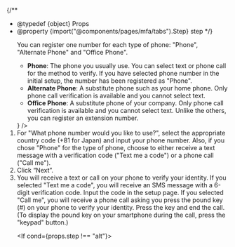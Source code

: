 

{/**
  * @typedef {object} Props
  * @property {import("@components/pages/mfa/tabs").Step} step
  */}

<ol>
  <If cond={props.step === "alt"}>
    <Fragment>
      <AltAddMethod
        selection="the type of phone you want to add"
        methodSupplement={
          <Fragment>
            You can register one number for each type of phone: "Phone", "Alternate Phone" and "Office Phone".
            <ul>
              <li><strong>Phone</strong>: The phone you usually use. You can select text or phone call for the method to verify. If you have selected phone number in the initial setup, the number has been registered as "Phone".</li>
              <li><strong>Alternate Phone</strong>: A substitute phone such as your home phone. Only phone call verification is available and you cannot select text.</li>
              <li><strong>Office Phone</strong>: A substitute phone of your company. Only phone call verification is available and you cannot select text. Unlike the others, you can register an extension number.</li>
            </ul>
          </Fragment>
        }
      />
    </Fragment>
    <Fragment slot="else">
      <FirstAccess />
      <FirstAnotherMethod selection={`"Phone"`} />
    </Fragment>
  </If>

  <li>
    For "What phone number would you like to use?", select the appropriate country code (+81 for Japan) and input your phone number. Also, <If cond={props.step === "alt"}>if you chose "Phone" for the type of phone, </If>choose to either receive a text message with a verification code ("Text me a code") or a phone call ("Call me"). 
    <Image src={{ first, alt }[props.step]} alt="" />
  </li>
  <If cond={props.step === "first"}>
    <li>Click “Next”.</li>
  </If>
  <li>
    You will receive a text or call on your phone to verify your identity. If you selected "Text me a code", you will receive an SMS message with a 6-digit verification code. Input the code in the setup page. If you selected "Call me", you will receive a phone call asking you press the pound key (#) on your phone to verify your identity. Press the key and end the call. (To display the pound key on your smartphone during the call, press the "keypad" button.)
  </li>

  <If cond={props.step !== "alt"}>
    <FirstEmail />
  </If>
</ol>
